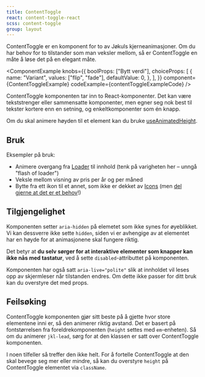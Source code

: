 ```yaml
---
title: ContentToggle
react: content-toggle-react
scss: content-toggle
group: layout
---
```



<Ingress>
    ContentToggle er en komponent for to av Jøkuls kjerneanimasjoner. Om du har behov for to tilstander som man veksler
    mellom, så er ContentToggle en måte å løse det på en elegant måte.
</Ingress>

<ComponentExample
    knobs={{
        boolProps: ["Bytt verdi"],
        choiceProps: [
            {
                name: "Variant",
                values: ["flip", "fade"],
                defaultValue: 0,
            },
        ],
    }}
    component={ContentToggleExample}
    codeExample={contentToggleExampleCode}
/>

ContentToggle komponenten tar inn to React-komponenter. Det kan være tekststrenger eller sammensatte komponenter, men egner seg nok best til tekster kortere enn en setning, og enkeltkomponenter som én knapp.

Om du skal animere høyden til et element kan du bruke [useAnimatedHeight](/komponenter/animation).

## Bruk

Eksempler på bruk:

-   Animere overgang fra [Loader](/komponenter/loader) til innhold (tenk på varigheten her – unngå "flash of loader")
-   Veksle mellom visning av pris per år og per måned
-   Bytte fra ett ikon til et annet, som ikke er dekket av [Icons](/komponenter/icons) (men [del gjerne at det er et behov](/komigang/prosessen)!)

## Tilgjengelighet

Komponenten setter `aria-hidden` på elemetet som ikke synes for øyeblikket. Vi kan dessverre ikke sette `hidden`, siden vi er avhengige av at elementet har en høyde for at animasjonene skal fungere riktig.

Det betyr at **du selv sørger for at interaktive elementer som knapper kan ikke nås med tastatur**, ved å sette `disabled`-attributtet på komponenten.

Komponenten har også satt `aria-live="polite"` slik at innholdet vil leses opp av skjermleser når tilstanden endres. Om dette ikke passer for ditt bruk kan du overstyre det med props.

## Feilsøking

ContentToggle komponenten gjør sitt beste på å gjette hvor store elementene inni er, så den animerer riktig avstand. Det er basert på fontstørrelsen fra foreldrekomponenten (`height` settes med `em`-enheten). Så om du animerer `jkl-lead`, sørg for at den klassen er satt over ContentToggle komponenten.

I noen tilfeller så treffer den ikke helt. For å fortelle ContentToggle at den skal bevege seg mer eller mindre, så kan du overstyre `height` på ContentToggle elementet via `className`.
